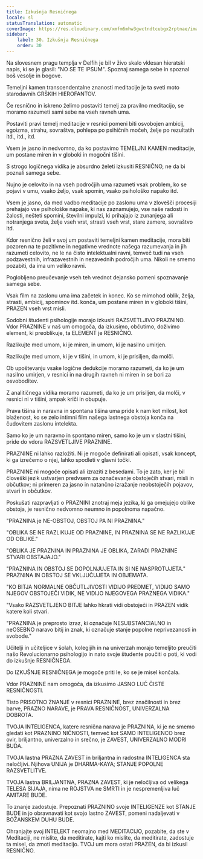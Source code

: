 ```yaml
---
title: Izkušnja Resničnega
locale: sl
statusTranslation: automatic
coverImage: https://res.cloudinary.com/xmfm6mhw3gwctndtcubgx2rptnae/image/upload/v1740337243/small_cover_educacion_fundamental_a051170f1c.webp
sidebar:
    label: 30. Izkušnja Resničnega
    order: 30
---
```

Na slovesnem pragu templja v Delfih je bil v živo skalo vklesan hieratski napis, ki se je glasil: "NO SE TE IPSUM". Spoznaj samega sebe in spoznal boš vesolje in bogove.

Temeljni kamen transcendentalne znanosti meditacije je ta sveti moto starodavnih GRŠKIH HIEROFANTOV.

Če resnično in iskreno želimo postaviti temelj za pravilno meditacijo, se moramo razumeti sami sebe na vseh ravneh uma.

Postaviti pravi temelj meditacije v resnici pomeni biti osvobojen ambicij, egoizma, strahu, sovraštva, pohlepa po psihičnih močeh, želje po rezultatih itd., itd., itd.

Vsem je jasno in nedvomno, da ko postavimo TEMELJNI KAMEN meditacije, um postane miren in v globoki in mogočni tišini.

S strogo logičnega vidika je absurdno želeti izkusiti RESNIČNO, ne da bi poznali samega sebe.

Nujno je celovito in na vseh področjih uma razumeti vsak problem, ko se pojavi v umu, vsako željo, vsak spomin, vsako psihološko napako itd.

Vsem je jasno, da med vadbo meditacije po zaslonu uma v zlovešči procesiji prehajajo vse psihološke napake, ki nas zaznamujejo, vse naše radosti in žalosti, nešteti spomini, številni impulzi, ki prihajajo iz zunanjega ali notranjega sveta, želje vseh vrst, strasti vseh vrst, stare zamere, sovraštvo itd.

Kdor resnično želi v svoj um postaviti temeljni kamen meditacije, mora biti pozoren na te pozitivne in negativne vrednote našega razumevanja in jih razumeti celovito, ne le na čisto intelektualni ravni, temveč tudi na vseh podzavestnih, infrazavestnih in nezavednih področjih uma. Nikoli ne smemo pozabiti, da ima um veliko ravni.

Poglobljeno preučevanje vseh teh vrednot dejansko pomeni spoznavanje samega sebe.

Vsak film na zaslonu uma ima začetek in konec. Ko se mimohod oblik, želja, strasti, ambicij, spominov itd. konča, um postane miren in v globoki tišini, PRAZEN vseh vrst misli.

Sodobni študenti psihologije morajo izkusiti RAZSVETLJIVO PRAZNINO. Vdor PRAZNINE v naš um omogoča, da izkusimo, občutimo, doživimo element, ki preoblikuje, ta ELEMENT je RESNIČNO.

Razlikujte med umom, ki je miren, in umom, ki je nasilno umirjen.

Razlikujte med umom, ki je v tišini, in umom, ki je prisiljen, da molči.

Ob upoštevanju vsake logične dedukcije moramo razumeti, da ko je um nasilno umirjen, v resnici in na drugih ravneh ni miren in se bori za osvoboditev.

Z analitičnega vidika moramo razumeti, da ko je um prisiljen, da molči, v resnici ni v tišini, ampak kriči in obupuje.

Prava tišina in naravna in spontana tišina uma pride k nam kot milost, kot blaženost, ko se zelo intimni film našega lastnega obstoja konča na čudovitem zaslonu intelekta.

Samo ko je um naravno in spontano miren, samo ko je um v slastni tišini, pride do vdora RAZSVETLJIVE PRAZNINE.

PRAZNINE ni lahko razložiti. Ni je mogoče definirati ali opisati, vsak koncept, ki ga izrečemo o njej, lahko spodleti v glavni točki.

PRAZNINE ni mogoče opisati ali izraziti z besedami. To je zato, ker je bil človeški jezik ustvarjen predvsem za označevanje obstoječih stvari, misli in občutkov; ni primeren za jasno in natančno izražanje neobstoječih pojavov, stvari in občutkov.

Poskušati razpravljati o PRAZNINI znotraj meja jezika, ki ga omejujejo oblike obstoja, je resnično nedvomno neumno in popolnoma napačno.

"PRAZNINA je NE-OBSTOJ, OBSTOJ PA NI PRAZNINA."

"OBLIKA SE NE RAZLIKUJE OD PRAZNINE, IN PRAZNINA SE NE RAZLIKUJE OD OBLIKE."

"OBLIKA JE PRAZNINA IN PRAZNINA JE OBLIKA, ZARADI PRAZNINE STVARI OBSTAJAJO."

"PRAZNINA IN OBSTOJ SE DOPOLNJUJETA IN SI NE NASPROTUJETA." PRAZNINA IN OBSTOJ SE VKLJUČUJETA IN OBJEMATA.

"KO BITJA NORMALNE OBČUTLJIVOSTI VIDIJO PREDMET, VIDIJO SAMO NJEGOV OBSTOJEČI VIDIK, NE VIDIJO NJEGOVEGA PRAZNEGA VIDIKA."

"Vsako RAZSVETLJENO BITJE lahko hkrati vidi obstoječi in PRAZEN vidik katere koli stvari.

"PRAZNINA je preprosto izraz, ki označuje NESUBSTANCIALNO in neOSEBNO naravo bitij in znak, ki označuje stanje popolne neprivezanosti in svobode."

Učitelji in učiteljice v šolah, kolegijih in na univerzah morajo temeljito preučiti našo Revolucionarno psihologijo in nato svoje študente poučiti o poti, ki vodi do izkušnje RESNIČNEGA.

Do IZKUŠNJE RESNIČNEGA je mogoče priti le, ko se je misel končala.

Vdor PRAZNINE nam omogoča, da izkusimo JASNO LUČ ČISTE RESNIČNOSTI.

Tisto PRISOTNO ZNANJE v resnici PRAZNINE, brez značilnosti in brez barve, PRAZNO NARAVE, je PRAVA RESNIČNOST, UNIVERZALNA DOBROTA.

TVOJA INTELIGENCA, katere resnična narava je PRAZNINA, ki je ne smemo gledati kot PRAZNINO NIČNOSTI, temveč kot SAMO INTELIGENCO brez ovir, briljantno, univerzalno in srečno, je ZAVEST, UNIVERZALNO MODRI BUDA.

TVOJA lastna PRAZNA ZAVEST in briljantna in radostna INTELIGENCA sta neločljivi. Njihova UNIJA je DHARMA-KAYA; STANJE POPOLNE RAZSVETLITVE.

TVOJA lastna BRILJANTNA, PRAZNA ZAVEST, ki je neločljiva od velikega TELESA SIJAJA, nima ne ROJSTVA ne SMRTI in je nespremenljiva luč AMITARE BUDE.

To znanje zadostuje. Prepoznati PRAZNINO svoje INTELIGENZE kot STANJE BUDE in jo obravnavati kot svojo lastno ZAVEST, pomeni nadaljevati v BOŽANSKEM DUHU BUDE.

Ohranjajte svoj INTELEKT neomajno med MEDITACIJO, pozabite, da ste v Meditaciji, ne mislite, da meditirate, kajti ko mislite, da meditirate, zadostuje ta misel, da zmoti meditacijo. TVOJ um mora ostati PRAZEN, da bi izkusil RESNIČNO.

